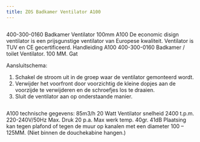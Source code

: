 ```yaml
---
title: ZOS Badkamer Ventilator A100
---
```



<Image src={imageProduct} width={imageProduct.width} alt="" />


400-300-0160
Badkamer Ventilator 100mm A100
De economic disign ventilator is een prijsgunstige ventilator van Europese kwaliteit.
Ventilator is TUV en CE gecertificeerd.
Handleiding A100
400-300-0160
Badkamer / toilet Ventilator.
100 MM. Gat

Aansluitschema:
1. Schakel de stroom uit in de groep waar de ventilator gemonteerd wordt.
2. Verwijder het voorfront door voorzichtig de kleine dopjes aan de voorzijde te verwijderen en de schroefjes los te draaien.
3. Sluit de ventilator aan op onderstaande manier.

<Image src={imageProduct} width={imageProduct.width} alt="" />


A100 technische gegevens:
85m3/h
20 Watt
Ventilator snelheid 2400 t.p.m.
220-240V/50Hz
Max. Druk 20 p.a.
Max werk temp. 40gr.
41dB
Plaatsing kan tegen plafond of tegen de muur op kanalen met een diameter 100 – 125MM.
(Niet binnen de douchekabine hangen.)
